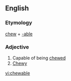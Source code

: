 ==English==

===Etymology===
[[chew]] + [[-able]]

===Adjective===
{{en-adj}}

#Capable of being [[chew]]ed
#[[chewy|Chewy]]

[[vi:chewable]]